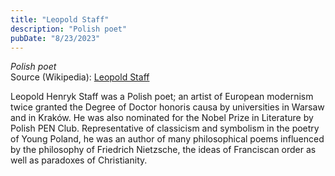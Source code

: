 ```yaml
---
title: "Leopold Staff"
description: "Polish poet"
pubDate: "8/23/2023"
---
```


*Polish poet*  
Source (Wikipedia): [Leopold Staff][1]

Leopold Henryk Staff was a Polish poet; an artist of European modernism twice granted the Degree of Doctor honoris causa by universities in Warsaw and in Kraków. He was also nominated for the Nobel Prize in Literature by Polish PEN Club. Representative of classicism and symbolism in the poetry of Young Poland, he was an author of many philosophical poems influenced by the philosophy of Friedrich Nietzsche, the ideas of Franciscan order as well as paradoxes of Christianity.

[1]: https://en.wikipedia.org/wiki/Leopold_Staff
